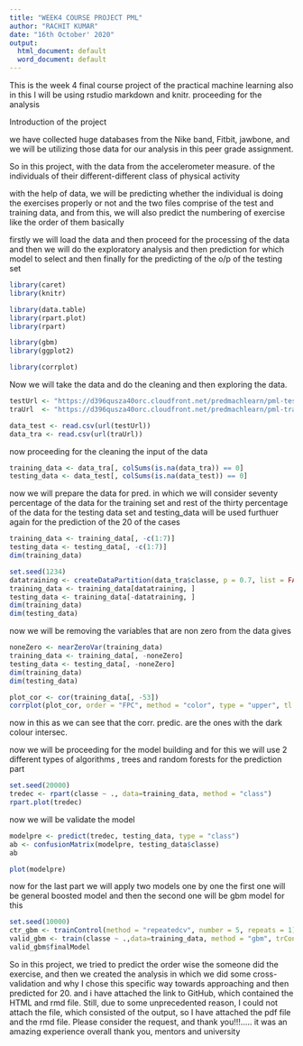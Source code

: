```yaml
---
title: "WEEK4 COURSE PROJECT PML"
author: "RACHIT KUMAR"
date: "16th October' 2020"
output:
  html_document: default
  word_document: default
---
```


This is the week 4 final course project of the practical machine learning also in this I will be using rstudio markdown and knitr. proceeding for the analysis

Introduction of the project

we have collected huge databases from the Nike band, Fitbit, jawbone, and we will be utilizing those data for our analysis in this peer grade assignment.

So in this project, with the data from the accelerometer measure. of the individuals of their different-different class of physical activity

with the help of data, we will be predicting whether the individual is doing the exercises properly or not and the two files comprise of the test and training data, and from this, we will also predict the numbering of exercise like the 
order of them basically

firstly we will load the data and then proceed for the processing of the data and then we will do the exploratory analysis and then prediction for which model to select and then finally for the predicting of the o/p of the testing set


```r
library(caret)
library(knitr)

library(data.table)
library(rpart.plot)
library(rpart)

library(gbm)
library(ggplot2)

library(corrplot)

```
Now we will take the data and do the cleaning and then exploring the data. 

```r
testUrl <- "https://d396qusza40orc.cloudfront.net/predmachlearn/pml-testing.csv"
traUrl  <- "https://d396qusza40orc.cloudfront.net/predmachlearn/pml-training.csv"

data_test <- read.csv(url(testUrl))
data_tra <- read.csv(url(traUrl))


```
now proceeding for the cleaning the input of the data

```r
training_data <- data_tra[, colSums(is.na(data_tra)) == 0]
testing_data <- data_test[, colSums(is.na(data_test)) == 0]
```
now we will prepare the data for pred. in which we will consider seventy percentage of the data for the training set and rest of the thirty percentage of the data for the testing data set
and testing_data will be used furthuer again for the prediction of the 20 of the cases 

```r
training_data <- training_data[, -c(1:7)]
testing_data <- testing_data[, -c(1:7)]
dim(training_data)
```

```r
set.seed(1234)
datatraining <- createDataPartition(data_tra$classe, p = 0.7, list = FALSE)
training_data <- training_data[datatraining, ]
testing_data <- training_data[-datatraining, ]
dim(training_data)
dim(testing_data)
```
now we will be removing the variables that are non zero from the data gives
```r
noneZero <- nearZeroVar(training_data)
training_data <- training_data[, -noneZero]
testing_data <- testing_data[, -noneZero]
dim(training_data)
dim(testing_data)
```


```r
plot_cor <- cor(training_data[, -53])
corrplot(plot_cor, order = "FPC", method = "color", type = "upper", tl.cex = 0.8, tl.col = rgb(0, 0, 0))
```

now in this as we can see that the corr. predic. are the ones with the dark colour intersec.

now we will be proceeding for the model building and for this we will use 2 different types of algorithms , trees and random forests for the prediction part 

```r
set.seed(20000)
tredec <- rpart(classe ~ ., data=training_data, method = "class")
rpart.plot(tredec)
```

now we will be validate the model 
```r
modelpre <- predict(tredec, testing_data, type = "class")
ab <- confusionMatrix(modelpre, testing_data$classe)
ab
```

```r
plot(modelpre)
```

now for the last part we will apply two models one by one 
the first one will be general boosted model and then the second one will be gbm model for this 
```r
set.seed(10000)
ctr_gbm <- trainControl(method = "repeatedcv", number = 5, repeats = 1)
valid_gbm <- train(classe ~ .,data=training_data, method = "gbm", trControl = ctr_gbm, verbose = FALSE)
valid_gbm$finalModel
```


So in this project, we tried to predict the order wise the someone did the exercise, and then we created the analysis in which we did some cross-validation and why I chose this specific way towards approaching and then predicted for 20.
and i have attached the link to GitHub, which contained the HTML and rmd file. Still, due to some unprecedented reason, I could not attach the file, which consisted of the output, so I have attached the pdf file and the rmd file. Please consider the request, and thank you!!!.....
it was an amazing experience overall
thank you, mentors and university 




